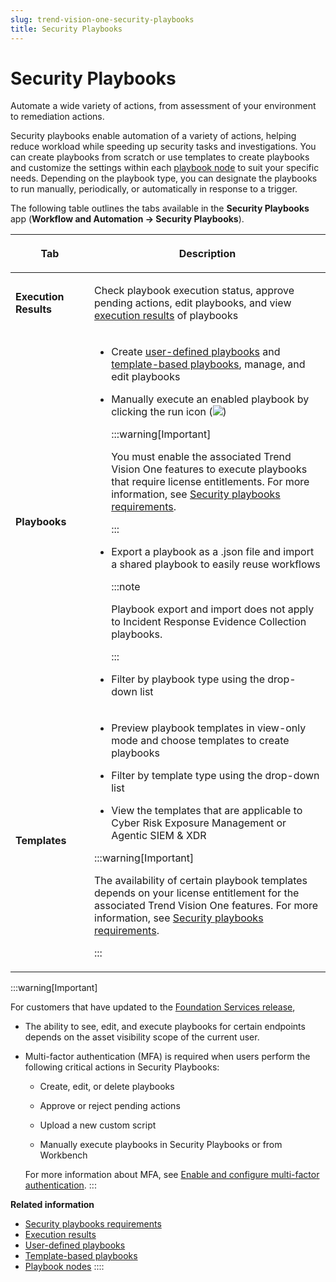 ```yaml
---
slug: trend-vision-one-security-playbooks
title: Security Playbooks
---
```

# Security Playbooks

Automate a wide variety of actions, from assessment of your environment to remediation actions.

Security playbooks enable automation of a variety of actions, helping reduce workload while speeding up security tasks and investigations. You can create playbooks from scratch or use templates to create playbooks and customize the settings within each [playbook node](playbook-nodes.mdx) to suit your specific needs. Depending on the playbook type, you can designate the playbooks to run manually, periodically, or automatically in response to a trigger.

The following table outlines the tabs available in the **Security Playbooks** app (**Workflow and Automation → Security Playbooks**).

<table>
<colgroup>
<col style="width: 25%" />
<col style="width: 75%" />
</colgroup>
<thead>
<tr>
<th><p>Tab</p></th>
<th><p>Description</p></th>
</tr>
</thead>
<tbody>
<tr>
<td><p><strong>Execution Results</strong></p></td>
<td><p>Check playbook execution status, approve pending actions, edit playbooks, and view <a href="trend-vision-one-execution-results">execution results</a> of playbooks</p></td>
</tr>
<tr>
<td><p><strong>Playbooks</strong></p></td>
<td><ul>
<li><p>Create <a href="trend-vision-one-user-defined-playbooks">user-defined playbooks</a> and <a href="trend-vision-one-template-based-playbooks">template-based playbooks</a>, manage, and edit playbooks</p></li>
<li><p>Manually execute an enabled playbook by clicking the run icon (<img src="./images/run=fddd0df8-993a-4aa5-b09c-51ad84aec2a4.webp" />)</p>


:::warning[Important]

<p>You must enable the associated Trend Vision One features to execute playbooks that require license entitlements. For more information, see <a href="trend-vision-one-security-playbooks-requirements">Security playbooks requirements</a>.</p>


:::

</li>
<li><p>Export a playbook as a .json file and import a shared playbook to easily reuse workflows</p>


:::note

<p>Playbook export and import does not apply to Incident Response Evidence Collection playbooks.</p>


:::

</li>
<li><p>Filter by playbook type using the drop-down list</p></li>
</ul></td>
</tr>
<tr>
<td><p><strong>Templates</strong></p></td>
<td><ul>
<li><p>Preview playbook templates in view-only mode and choose templates to create playbooks</p></li>
<li><p>Filter by template type using the drop-down list</p></li>
<li><p>View the templates that are applicable to Cyber Risk Exposure Management or Agentic SIEM &amp; XDR</p></li>
</ul>


:::warning[Important]

<p>The availability of certain playbook templates depends on your license entitlement for the associated Trend Vision One features. For more information, see <a href="trend-vision-one-security-playbooks-requirements">Security playbooks requirements</a>.</p>


:::

</td>
</tr>
</tbody>
</table>

:::warning[Important]

For customers that have updated to the [Foundation Services release](update-foundation-services-release.mdx),

- The ability to see, edit, and execute playbooks for certain endpoints depends on the asset visibility scope of the current user.

- Multi-factor authentication (MFA) is required when users perform the following critical actions in Security Playbooks:

  - Create, edit, or delete playbooks

  - Approve or reject pending actions

  - Upload a new custom script

  - Manually execute playbooks in Security Playbooks or from Workbench

  For more information about MFA, see [Enable and configure multi-factor authentication](enable-confige-mfa.mdx).
:::

**Related information**

- [Security playbooks requirements](security-playbooks-requirements.md "View the required entitlement needed to access each type of playbook.")
- [Execution results](execution-results.md "Check overall execution status and execution results of playbooks.")
- [User-defined playbooks](user-defined-playbooks.md "Learn about creating user-defined playbooks to improve your company's response to possible security risks.")
- [Template-based playbooks](template-based-playbooks.md "Learn about creating template-based playbooks to automate and orchestrate your response to security incidents.")
- [Playbook nodes](playbook-nodes.md "View a list of playbook nodes.")
::::
